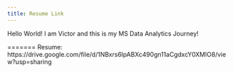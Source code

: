 ```yaml
---
title: Resume Link
---
```


Hello World! I am Victor and this is my MS Data Analytics Journey!

=======
Resume: https://drive.google.com/file/d/1NBxrs6lpABXc490gn11aCgdxcY0XMIO8/view?usp=sharing
